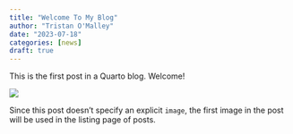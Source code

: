 ```yaml
---
title: "Welcome To My Blog"
author: "Tristan O'Malley"
date: "2023-07-18"
categories: [news]
draft: true
---
```


This is the first post in a Quarto blog. Welcome!

![](thumbnail.jpg)

Since this post doesn't specify an explicit `image`, the first image in the post will be used in the listing page of posts.


